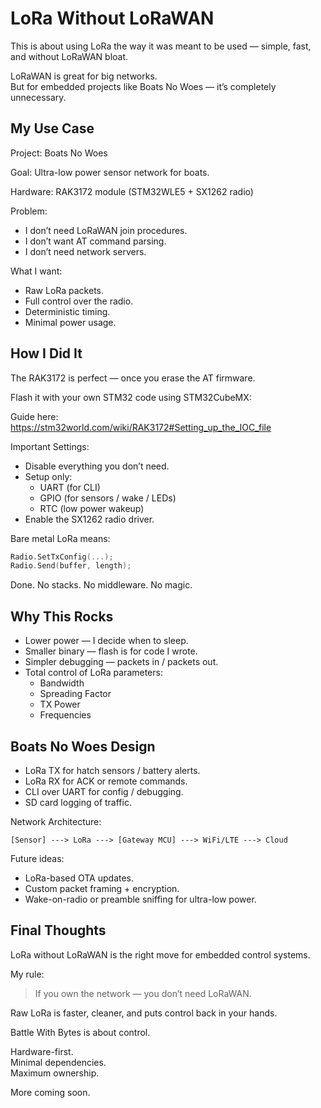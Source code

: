 # LoRa Without LoRaWAN  

This is about using LoRa the way it was meant to be used — simple, fast, and without LoRaWAN bloat.  

LoRaWAN is great for big networks.  
But for embedded projects like Boats No Woes — it’s completely unnecessary.  

## My Use Case  

Project: Boats No Woes  

Goal: Ultra-low power sensor network for boats.  

Hardware: RAK3172 module (STM32WLE5 + SX1262 radio)  

Problem:  
- I don’t need LoRaWAN join procedures.  
- I don’t want AT command parsing.  
- I don’t need network servers.  

What I want:  
- Raw LoRa packets.  
- Full control over the radio.  
- Deterministic timing.  
- Minimal power usage.  

## How I Did It  

The RAK3172 is perfect — once you erase the AT firmware.  

Flash it with your own STM32 code using STM32CubeMX:  

Guide here:  
https://stm32world.com/wiki/RAK3172#Setting_up_the_IOC_file  

Important Settings:  

- Disable everything you don’t need.  
- Setup only:  
  - UART (for CLI)  
  - GPIO (for sensors / wake / LEDs)  
  - RTC (low power wakeup)  
- Enable the SX1262 radio driver.  

Bare metal LoRa means:  

```c  
Radio.SetTxConfig(...);  
Radio.Send(buffer, length);  
```  

Done. No stacks. No middleware. No magic.  

## Why This Rocks  

- Lower power — I decide when to sleep.  
- Smaller binary — flash is for code I wrote.  
- Simpler debugging — packets in / packets out.  
- Total control of LoRa parameters:  
  - Bandwidth  
  - Spreading Factor  
  - TX Power  
  - Frequencies  

## Boats No Woes Design  

- LoRa TX for hatch sensors / battery alerts.  
- LoRa RX for ACK or remote commands.  
- CLI over UART for config / debugging.  
- SD card logging of traffic.  

Network Architecture:  

```
[Sensor] ---> LoRa ---> [Gateway MCU] ---> WiFi/LTE ---> Cloud  
```  

Future ideas:  

- LoRa-based OTA updates.  
- Custom packet framing + encryption.  
- Wake-on-radio or preamble sniffing for ultra-low power.  

## Final Thoughts  

LoRa without LoRaWAN is the right move for embedded control systems.  

My rule:  

> If you own the network — you don’t need LoRaWAN.  

Raw LoRa is faster, cleaner, and puts control back in your hands.  

Battle With Bytes is about control.  

Hardware-first.  
Minimal dependencies.  
Maximum ownership.  

More coming soon.  
